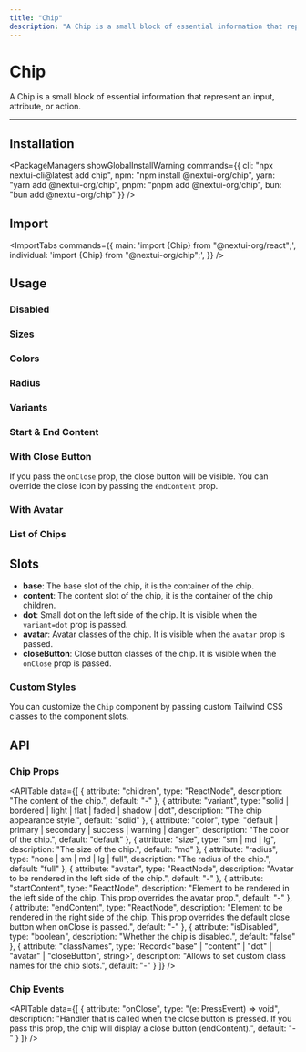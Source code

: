```yaml
---
title: "Chip"
description: "A Chip is a small block of essential information that represent an input, attribute, or action."
---
```



# Chip

A Chip is a small block of essential information that represent an input, attribute, or action.

<ComponentLinks component="chip" />

---

<CarbonAd/>

## Installation

<PackageManagers
  showGlobalInstallWarning
  commands={{
    cli: "npx nextui-cli@latest add chip",
    npm: "npm install @nextui-org/chip",
    yarn: "yarn add @nextui-org/chip",
    pnpm: "pnpm add @nextui-org/chip",
    bun: "bun add @nextui-org/chip"
  }}
/>

## Import

<ImportTabs
  commands={{
    main: 'import {Chip} from "@nextui-org/react";',
    individual: 'import {Chip} from "@nextui-org/chip";',
  }}
/>

## Usage

<CodeDemo title="Usage" files={chipContent.usage} />

### Disabled

<CodeDemo title="Disabled" files={chipContent.disabled} />

### Sizes

<CodeDemo title="Sizes" files={chipContent.sizes} />

### Colors

<CodeDemo title="Colors" files={chipContent.colors} />

### Radius

<CodeDemo title="Radius" files={chipContent.radius} />

### Variants

<CodeDemo title="Variants" files={chipContent.variants} />

### Start & End Content

<CodeDemo title="Start & End Content" files={chipContent.startEndContent} />

### With Close Button

If you pass the `onClose` prop, the close button will be visible. You can override the close icon by passing the `endContent` prop.

<CodeDemo title="With Close Button" files={chipContent.closeButton} />

### With Avatar

<CodeDemo title="With Avatar" files={chipContent.avatar} />

### List of Chips

<CodeDemo title="List of Chips" files={chipContent.list} />

## Slots

- **base**: The base slot of the chip, it is the container of the chip.
- **content**: The content slot of the chip, it is the container of the chip children.
- **dot**: Small dot on the left side of the chip. It is visible when the `variant=dot` prop is passed.
- **avatar**: Avatar classes of the chip. It is visible when the `avatar` prop is passed.
- **closeButton**: Close button classes of the chip. It is visible when the `onClose` prop is passed.

### Custom Styles

You can customize the `Chip` component by passing custom Tailwind CSS classes to the component slots.

<CodeDemo title="Custom Styles" files={chipContent.customStyles} />

<Spacer y={4} />

## API

### Chip Props

<APITable
  data={[
    {
      attribute: "children",
      type: "ReactNode",
      description: "The content of the chip.",
      default: "-"
    },
    {
      attribute: "variant",
      type: "solid | bordered | light | flat | faded | shadow | dot",
      description: "The chip appearance style.",
      default: "solid"
    },
    {
      attribute: "color",
      type: "default | primary | secondary | success | warning | danger",
      description: "The color of the chip.",
      default: "default"
    },
    {
      attribute: "size",
      type: "sm | md | lg",
      description: "The size of the chip.",
      default: "md"
    },
    {
      attribute: "radius",
      type: "none | sm | md | lg | full",
      description: "The radius of the chip.",
      default: "full"
    },
    {
      attribute: "avatar",
      type: "ReactNode",
      description: "Avatar to be rendered in the left side of the chip.",
      default: "-"
    },
    {
      attribute: "startContent",
      type: "ReactNode",
      description: "Element to be rendered in the left side of the chip. This prop overrides the avatar prop.",
      default: "-"
    },
    {
      attribute: "endContent",
      type: "ReactNode",
      description: "Element to be rendered in the right side of the chip. This prop overrides the default close button when onClose is passed.",
      default: "-"
    },
    {
      attribute: "isDisabled",
      type: "boolean",
      description: "Whether the chip is disabled.",
      default: "false"
    },
    {
      attribute: "classNames",
      type: 'Record<"base" | "content" | "dot" | "avatar" | "closeButton", string>',
      description: "Allows to set custom class names for the chip slots.",
      default: "-"
    }
  ]}
/>

### Chip Events

<APITable
  data={[
    {
      attribute: "onClose",
      type: "(e: PressEvent) => void",
      description: "Handler that is called when the close button is pressed. If you pass this prop, the chip will display a close button (endContent).",
      default: "-"
    }
  ]}
/>
